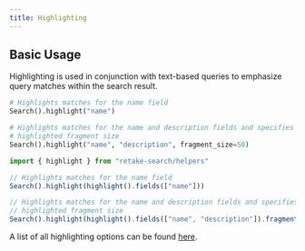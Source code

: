 ```yaml
---
title: Highlighting
---
```


## Basic Usage

Highlighting is used in conjunction with text-based queries to emphasize query matches within the
search result.

<CodeGroup>

```python Python
# Highlights matches for the name field
Search().highlight("name")

# Highlights matches for the name and description fields and specifies the
# highlighted fragment size
Search().highlight("name", "description", fragment_size=50)
```

```typescript Typescript
import { highlight } from "retake-search/helpers"

// Highlights matches for the name field
Search().highlight(highlight().fields(["name"]))

// Highlights matches for the name and description fields and specifies the
// highlighted fragment size
Search().highlight(highlight().fields(["name", "description"]).fragmentSize(50))
```

</CodeGroup>

A list of all highlighting options can be found
[here](https://opensearch.org/docs/2.2/opensearch/search/highlight/#highlighting-options).
